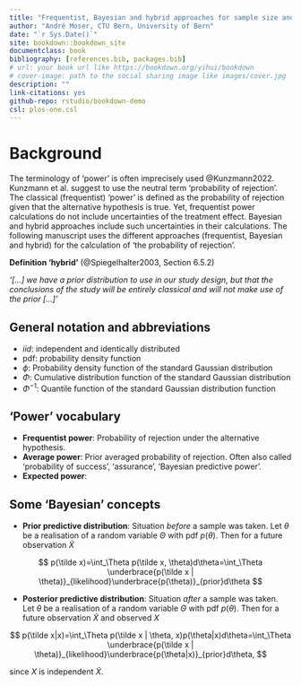 ```yaml
--- 
title: "Frequentist, Bayesian and hybrid approaches for sample size and power calculations"
author: "André Moser, CTU Bern, University of Bern"
date: "`r Sys.Date()`"
site: bookdown::bookdown_site
documentclass: book
bibliography: [references.bib, packages.bib]
# url: your book url like https://bookdown.org/yihui/bookdown
# cover-image: path to the social sharing image like images/cover.jpg
description: ""
link-citations: yes
github-repo: rstudio/bookdown-demo
csl: plos-one.csl
---
```


# Background

The terminology of 'power' is often imprecisely used @Kunzmann2022. Kunzmann et al. suggest to use the neutral term 'probability of rejection'. The classical (frequentist) 'power' is defined as the probability of rejection given that the alternative hypothesis is true. Yet, frequentist power calculations do not include uncertainties of the treatment effect. Bayesian and hybrid approaches include such uncertainties in their calculations. The following manuscript uses the different approaches (frequentist, Bayesian and hybrid) for the calculation of 'the probability of rejection'.

**Definition 'hybrid'** (@Spiegelhalter2003, Section 6.5.2)

*'[...] we have a prior distribution to use in our study design, but that the conclusions of the study will be entirely classical and will not make use of the prior [...]'*

## General notation and abbreviations

- $iid$: independent and identically distributed
- pdf: probability density function
- $\phi$: Probability density function of the standard Gaussian distribution
- $\Phi$: Cumulative distribution function of the standard Gaussian distribution
- $\Phi^{-1}$: Quantile function of the standard Gaussian distribution function

## 'Power' vocabulary

- **Frequentist power**: Probability of rejection under the alternative hypothesis.
- **Average power**: Prior averaged probability of rejection. Often also called 'probability of success', 'assurance', 'Bayesian predictive power'.
- **Expected power**:

## Some 'Bayesian' concepts

- **Prior predictive distribution**: Situation *before* a sample was taken. Let $\theta$ be a realisation of a random variable $\Theta$ with pdf $p(\theta)$. Then for a future observation $\tilde X$

$$
p(\tilde x)=\int_\Theta p(\tilde x, \theta)d\theta=\int_\Theta \underbrace{p(\tilde x | \theta)}_{likelihood}\underbrace{p(\theta)}_{prior}d\theta
$$

- **Posterior predictive distribution**: Situation *after* a sample was taken. Let $\theta$ be a realisation of a random variable $\Theta$ with pdf $p(\theta)$. Then for a future observation $\tilde X$ and observed $X$

$$
p(\tilde x|x)=\int_\Theta p(\tilde x | \theta, x)p(\theta|x)d\theta=\int_\Theta \underbrace{p(\tilde x | \theta)}_{likelihood}\underbrace{p(\theta|x)}_{prior}d\theta,
$$

since $X$ is independent $\tilde X$.